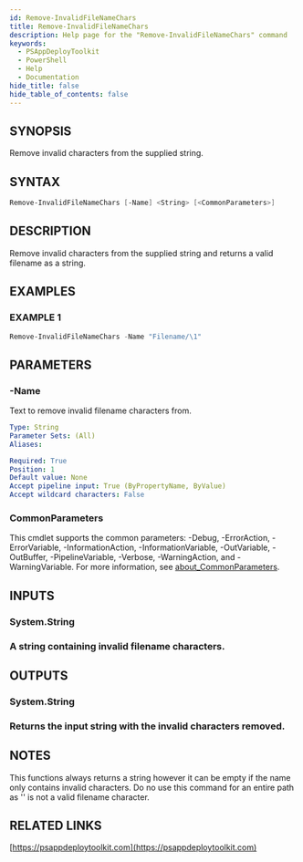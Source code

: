 ```yaml
---
id: Remove-InvalidFileNameChars
title: Remove-InvalidFileNameChars
description: Help page for the "Remove-InvalidFileNameChars" command
keywords:
  - PSAppDeployToolkit
  - PowerShell
  - Help
  - Documentation
hide_title: false
hide_table_of_contents: false
---
```


## SYNOPSIS

Remove invalid characters from the supplied string.

## SYNTAX

```powershell
Remove-InvalidFileNameChars [-Name] <String> [<CommonParameters>]
```

## DESCRIPTION

Remove invalid characters from the supplied string and returns a valid filename as a string.

## EXAMPLES

### EXAMPLE 1

```powershell
Remove-InvalidFileNameChars -Name "Filename/\1"
```

## PARAMETERS

### -Name

Text to remove invalid filename characters from.

```yaml
Type: String
Parameter Sets: (All)
Aliases:

Required: True
Position: 1
Default value: None
Accept pipeline input: True (ByPropertyName, ByValue)
Accept wildcard characters: False
```

### CommonParameters

This cmdlet supports the common parameters: -Debug, -ErrorAction, -ErrorVariable, -InformationAction, -InformationVariable, -OutVariable, -OutBuffer, -PipelineVariable, -Verbose, -WarningAction, and -WarningVariable. For more information, see [about_CommonParameters](http://go.microsoft.com/fwlink/?LinkID=113216).

## INPUTS

### System.String

### A string containing invalid filename characters.
## OUTPUTS

### System.String

### Returns the input string with the invalid characters removed.
## NOTES
This functions always returns a string however it can be empty if the name only contains invalid characters.
Do no use this command for an entire path as '\' is not a valid filename character.

## RELATED LINKS

[https://psappdeploytoolkit.com](https://psappdeploytoolkit.com)
